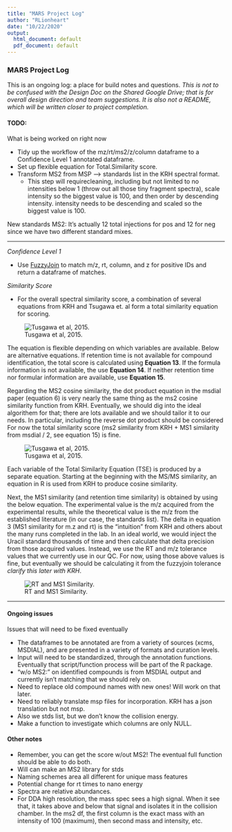```yaml
---
title: "MARS Project Log"
author: "RLionheart"
date: "10/22/2020"
output:
  html_document: default
  pdf_document: default
---
```



### MARS Project Log

This is an ongoing log: a place for build notes and questions.
*This is not to be confused with the Design Doc on the Shared Google Drive; that is for overall design direction and team suggestions. It is also not a README, which will be written closer to project completion.*

#### TODO: 
What is being worked on right now

- Tidy up the workflow of the mz/rt/ms2/z/column dataframe to a Confidence Level 1 annotated dataframe.
- Set up flexible equation for Total.Similarity score.
- Transform MS2 from MSP --> standards list in the KRH spectral format.
  + This step will requirecleaning, including but not limited to no intensities below 1 (throw out all those tiny fragment spectra), scale intensity so the biggest value is 100, and then order by descending intensity. intensity needs to be descending and scaled so the biggest value is 100.

New standards MS2: It's actually 12 total injections for pos and 12 for neg since we have two different standard mixes. 

---

*Confidence Level 1*

- Use [FuzzyJoin](http://varianceexplained.org/fuzzyjoin/) to match m/z, rt, column, and z for positive IDs and return a dataframe of matches. 

*Similarity Score*

- For the overall spectral similarity score, a combination of several equations from KRH and Tsugawa et. al form a total similarity equation for scoring.

![Tusgawa et al, 2015.](figures/TotalSimilarityScore.png)

The equation is flexible depending on which variables are available. Below are alternative equations. If retention time is not available for compound identification, the total score is calculated using **Equation 13**. If the formula information is not available, the use **Equation 14**. If neither retention time nor formular information are available, use **Equation 15**.

Regarding the MS2 cosine similarity, the dot product equation in the msdial paper (equation 6) is very nearly the same thing as the ms2 cosine similarity function from KRH. Eventually, we should dig into the ideal algorithem for that; there are lots available and we should tailor it to our needs. In particular, including the reverse dot product should be considered For now the total similarity score (ms2 similarity from KRH + MS1 similarity from msdial / 2, see equation 15) is fine. 

![Tusgawa et al, 2015.](figures/All_Equations.png)

Each variable of the Total Similarity Equation (TSE) is produced by a separate equation. Starting at the beginning with the MS/MS similarity, an equation in R is used from KRH to produce cosine similarity.

Next, the MS1 similarity (and retention time similarity) is obtained by using the below equation. The experimental value is the m/z acquired from the experimental results, while the theoretical value is the m/z from the established literature (in our case, the standards list). The delta in equation 3 (MS1 similarity for m.z and rt) is the "intuition" from KRH and others about the many runs completed in the lab. In an ideal world, we would inject the Uracil standard thousands of time and then calculate that delta precision from those acquired values. Instead, we use the RT and m/z tolerance values that we currently use in our QC. For now, using those above values is fine, but eventually we should be calculating it from the fuzzyjoin tolerance *clarify this later with KRH*.

![RT and MS1 Similarity.](figures/Mass_RT_Similarity.png)

---


#### Ongoing issues
Issues that will need to be fixed eventually

- The dataframes to be annotated are from a variety of sources (xcms, MSDIAL), and are presented in a variety of formats and curation levels.
- Input will need to be standardized, through the annotation functions. Eventually that script/function process will be part of the R package. 
- "w/o MS2:" on identified compounds is from MSDIAL output and currently isn't matching that we should rely on.
- Need to replace old compound names with new ones! Will work on that later.
- Need to reliably translate msp files for incorporation. KRH has a json translation but not msp. 
- Also we stds list, but we don't know the collision energy. 
- Make a function to investigate which columns are only NULL.


#### Other notes
- Remember, you can get the score w/out MS2! The eventual full function should be able to do both.
- Will can make an MS2 library for stds
- Naming schemes area all different for unique mass features
- Potential change for rt times to nano energy
- Spectra are relative abundances.
- For DDA high resolution, the mass spec sees a high signal. When it see that, it takes above and below that signal and isolates it in the collision chamber. In the ms2 df, the first column is the exact mass with an intensity of 100 (maximum), then second mass and intensity, etc. 
